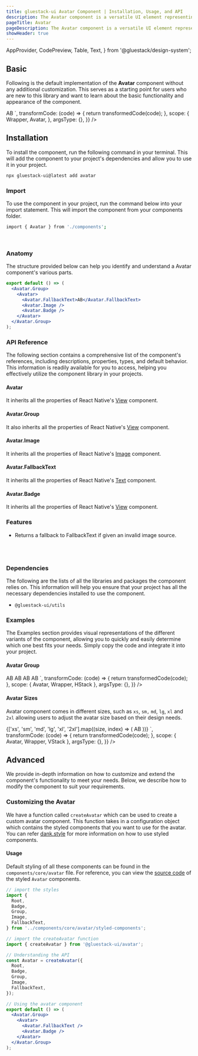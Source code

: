 ```yaml
---
title: gluestack-ui Avatar Component | Installation, Usage, and API
description: The Avatar component is a versatile UI element representing a user with profile pictures, initials, or a fallback icon. It adds a personal touch to the user interface, making it more engaging.
pageTitle: Avatar
pageDescription: The Avatar component is a versatile UI element representing a user with profile pictures, initials, or a fallback icon. It adds a personal touch to the user interface, making it more engaging.
showHeader: true
---
```



<Meta title="components/Media And Icons/Avatar" />

  AppProvider,
  CodePreview,
  Table,
  Text,
} from '@gluestack/design-system';


## Basic

Following is the default implementation of the **Avatar** component without any additional customization. This serves as a starting point for users who are new to this library and want to learn about the basic functionality and appearance of the component.

<AppProvider>
  <CodePreview
    showComponentRenderer={true}
    showArgsController={false}
    metaData={{
      code: `
<Avatar size="md">
  <Avatar.FallbackText>AB</Avatar.FallbackText>
  <Avatar.Image
    source={{
      uri: 'https://images.unsplash.com/photo-1494790108377-be9c29b29330?ixlib=rb-1.2.1&ixid=MnwxMjA3fDB8MHxwaG90by1wYWdlfHx8fGVufDB8fHx8&auto=format&fit=crop&w=687&q=80',
    }}
  />
  <Avatar.Badge />
</Avatar>
`,
      transformCode: (code) => {
        return transformedCode(code);
      },
      scope: {
        Wrapper,
        Avatar,
      },
      argsType: {},
    }}
  />
</AppProvider>
<br />

## Installation

To install the component, run the following command in your terminal. This will add the component to your project's dependencies and allow you to use it in your project.

```bash
npx gluestack-ui@latest add avatar
```

### Import

To use the component in your project, run the command below into your import statement. This will import the component from your components folder.

```bash
import { Avatar } from './components';
```

<br />

### Anatomy

The structure provided below can help you identify and understand a Avatar component's various parts.

```jsx
export default () => (
  <Avatar.Group>
    <Avatar>
      <Avatar.FallbackText>AB</Avatar.FallbackText>
      <Avatar.Image />
      <Avatar.Badge />
    </Avatar>
  </Avatar.Group>
);
```

### API Reference

The following section contains a comprehensive list of the component's references, including descriptions, properties, types, and default behavior. This information is readily available for you to access, helping you effectively utilize the component library in your projects.

#### Avatar

It inherits all the properties of React Native's [View](https://reactnative.dev/docs/view#props) component.

#### Avatar.Group

It also inherits all the properties of React Native's [View](https://reactnative.dev/docs/view#props) component.

#### Avatar.Image

It inherits all the properties of React Native's [Image](https://reactnative.dev/docs/image#props) component.

#### Avatar.FallbackText

It inherits all the properties of React Native's [Text](https://reactnative.dev/docs/text#props) component.

#### Avatar.Badge

It inherits all the properties of React Native's [View](https://reactnative.dev/docs/view#props) component.

### Features

- Returns a fallback to FallbackText if given an invalid image source.

<br />
<br />

### Dependencies

The following are the lists of all the libraries and packages the component relies on. This information will help you ensure that your project has all the necessary dependencies installed to use the component.

- `@gluestack-ui/utils`

### Examples

The Examples section provides visual representations of the different variants of the component, allowing you to quickly and easily determine which one best fits your needs. Simply copy the code and integrate it into your project.

#### Avatar Group

<AppProvider>
  <CodePreview
    showComponentRenderer={true}
    showArgsController={false}
    metaData={{
      code: `
<HStack
  space="md"
  h="100%"
  justifyContent="center"
  alignItems="center">
  <Avatar.Group>
    <Avatar size="$md">
      <Avatar.FallbackText>AB</Avatar.FallbackText>
      <Avatar.Image
        source={{
          uri: 'https://images.unsplash.com/photo-1494790108377-be9c29b29330?ixlib=rb-1.2.1&ixid=MnwxMjA3fDB8MHxwaG90by1wYWdlfHx8fGVufDB8fHx8&auto=format&fit=crop&w=687&q=80',
        }}
      />
      <Avatar.Badge />
    </Avatar>
    <Avatar size="$md">
      <Avatar.FallbackText>AB</Avatar.FallbackText>
      <Avatar.Image
        source={{
          uri: 'https://images.unsplash.com/photo-1603415526960-f7e0328c63b1?ixlib=rb-1.2.1&ixid=MnwxMjA3fDB8MHxwaG90by1wYWdlfHx8fGVufDB8fHx8&auto=format&fit=crop&w=1470&q=80',
        }}
      />
      <Avatar.Badge />
    </Avatar>
    <Avatar size="$md">
      <Avatar.FallbackText>AB</Avatar.FallbackText>
      <Avatar.Image
        source={{
        uri: 'https://images.unsplash.com/photo-1614289371518-722f2615943d?ixlib=rb-1.2.1&ixid=MnwxMjA3fDB8MHxwaG90by1wYWdlfHx8fGVufDB8fHx8&auto=format&fit=crop&w=687&q=80',
        }}
      />
      <Avatar.Badge />
    </Avatar>
    <Avatar size="$md">
      <Avatar.FallbackText>AB</Avatar.FallbackText>
      <Avatar.Image
        source={{
          uri: 'https://images.unsplash.com/photo-1607746882042-944635dfe10e?ixlib=rb-1.2.1&ixid=MnwxMjA3fDB8MHxwaG90by1wYWdlfHx8fGVufDB8fHx8&auto=format&fit=crop&w=1470&q=80',
        }}
      />
      <Avatar.Badge />
    </Avatar>
  </Avatar.Group>
</HStack>
`,
      transformCode: (code) => {
        return transformedCode(code);
      },
      scope: { Avatar, Wrapper, HStack },
      argsType: {},
    }}
  />
</AppProvider>

<br />

#### Avatar Sizes

Avatar component comes in different sizes, such as `xs`, `sm,` `md`, `lg`, `xl` and `2xl` allowing users to adjust the avatar size based on their design needs.

<AppProvider>
  <CodePreview
    showComponentRenderer={true}
    showArgsController={false}
    metaData={{
      code: `
<VStack space="md" alignItems="center" h="100%" justifyContent="center">
  {['xs', 'sm', 'md', 'lg', 'xl', '2xl'].map((size, index) => (
    <Avatar size={size} key={index}>
      <Avatar.FallbackText>AB</Avatar.FallbackText>
      <Avatar.Image
        source={{
          uri: 'https://images.unsplash.com/photo-1494790108377-be9c29b29330?ixlib=rb-1.2.1&ixid=MnwxMjA3fDB8MHxwaG90by1wYWdlfHx8fGVufDB8fHx8&auto=format&fit=crop&w=687&q=80',
        }}
      />
      <Avatar.Badge />
    </Avatar>
  ))}
</VStack>
    `,
      transformCode: (code) => {
        return transformedCode(code);
      },
      scope: { Avatar, Wrapper, VStack },
      argsType: {},
    }}
  />
</AppProvider>

<br />

## Advanced

We provide in-depth information on how to customize and extend the component's functionality to meet your needs. Below, we describe how to modify the component to suit your requirements.

### Customizing the Avatar

We have a function called `createAvatar` which can be used to create a custom avatar component. This function takes in a configuration object which contains the styled components that you want to use for the avatar. You can refer [dank.style](https://dank.style/) for more information on how to use styled components.

#### Usage

Default styling of all these components can be found in the `components/core/avatar` file. For reference, you can view the [source code](https://github.com/gluestack/gluestack-ui/blob/development/example/storybook/src/components/Button/index.tsx) of the styled `Avatar` components.

```jsx
// import the styles
import {
  Root,
  Badge,
  Group,
  Image,
  FallbackText,
} from '../components/core/avatar/styled-components';

// import the createAvatar function
import { createAvatar } from '@gluestack-ui/avatar';

// Understanding the API
const Avatar = createAvatar({
  Root,
  Badge,
  Group,
  Image,
  FallbackText,
});

// Using the avatar component
export default () => (
  <Avatar.Group>
    <Avatar>
      <Avatar.FallbackText />
      <Avatar.Badge />
    </Avatar>
  </Avatar.Group>
);
```
